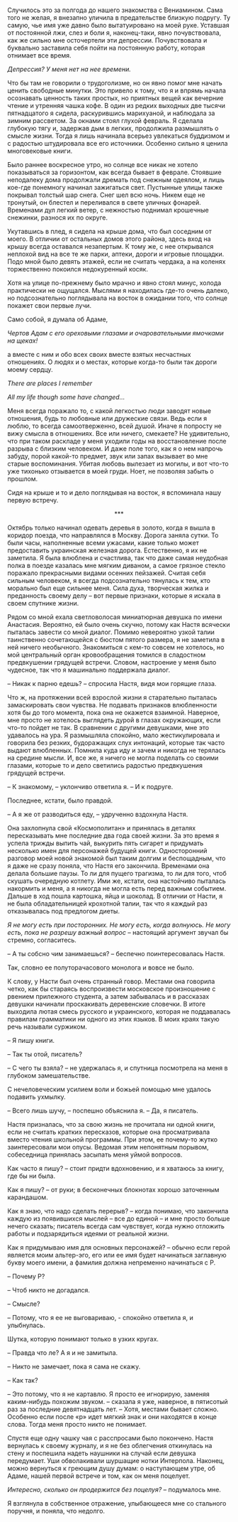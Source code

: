 # &nbsp; {#chapter-22}

Случилось это за полгода  до нашего знакомства с Вениамином. Сама того не желая, я внезапно уличила в предательстве близкую подругу. Ту самую, чье имя уже давно было вытатуировано на моей руке. Уставшая от постоянной лжи, слез и боли я, наконец-таки, явно почувствовала, как же сильно мне осточертели эти депрессии. Почувствовала и буквально заставила себя пойти на постоянную работу, которая отнимает все время. 

*Депрессия? У меня нет на нее времени.*

Что бы там не говорили о трудоголизме, но он явно помог мне начать ценить свободные минутки. Это привело к тому, что я и впрямь начала осознавать ценность таких простых, но приятных вещей как вечерние чтение и утренняя чашка кофе. В один из редких выходных две тысячи пятнадцатого я сидела, раскурившись марихуаной, и наблюдала за зимним рассветом. За окнами стоял глухой февраль. Я сделала глубокую тягу и, задержав дым в легких, продолжила размышлять о смысле жизни. Тогда я лишь начинала всерьез увлекаться буддизмом и с радостью штудировала все его источники. Особенно сильно я ценила многовековые книги.

Было раннее воскресное утро, но солнце все никак не хотело показываться за горизонтом, как всегда бывает в феврале. Стоявшие неподалеку дома продолжали дремать под снежным одеялом, и лишь кое-где понемногу начинал зажигаться свет. Пустынные улицы также покрывал толстый шар снега. Снег шел всю ночь. Никем еще не тронутый, он блестел и переливался в свете уличных фонарей. Временами дул легкий ветер, с нежностью поднимал крошечные снежинки, разнося их по округе. 

Укутавшись в плед, я сидела на крыше дома, что был соседним от моего. В отличии от остальных домов этого района, здесь вход на крышу всегда оставался незапертым. К тому же, с нее открывался неплохой вид на все те же парки, аптеки, дороги и игровые площадки. Подо мной было девять этажей, если не считать чердака, а на коленях торжественно покоился недокуренный косяк. 

Хотя на улице по-прежнему было мрачно и явно стоял минус, холода практически не ощущался. Мыслями я находилась где-то очень далеко, но подсознательно поглядывала на восток в ожидании того, что солнце покажет свои первые лучи.

Само собой, я думала об Адаме, 

*Чертов Адам с его ореховыми глазами и очаровательными ямочками на щеках!*

а вместе с ним и обо всех своих вместе взятых несчастных отношениях. О людях и о местах, которые когда-то были так дороги моему сердцу. 

*There are places I remember*

*All my life though some have changed…*

Меня всегда поражало то, с какой легкостью люди заводят новые отношения, будь то любовные или дружеские связи. Ведь если я люблю, то всегда самоотверженно, всей душой. Иначе я попросту не вижу смысла в отношениях. Все или ничего, смекаете? Не удивительно, что при таком раскладе у меня уходили годы на восстановление после разрыва с близким человеком. И даже поле того, как я о нем напрочь забуду, порой какой-то предмет, звук или запах вызывает во мне старые воспоминания. Убитая любовь вылезает из могилы, и вот что-то уже тихонько отзывается в моей груди. Ноет, не позволяя забыть о прошлом.

Сидя на крыше и то и дело поглядывая на восток, я вспоминала нашу первую встречу. 

<div style="text-align: center;">***</div>

Октябрь только начинал одевать деревья в золото, когда я вышла в коридор поезда, что направлялся в Москву. Дорога заняла сутки. То были часы, наполненные всеми ужасами, какие только может предоставить украинская железная дорога. Естественно, я их не заметила. Я была влюблена и счастлива, так что даже самая неудобная полка в поезде казалась мне мягким диваном, а самое грязное стекло поражало прекрасными видами осенних пейзажей. Считая себя сильным человеком, я всегда подсознательно тянулась к тем, кто морально был еще сильнее меня. Сила духа, творческая жилка и преданность своему делу – вот первые признаки, которые я искала в своем спутнике жизни. 

Рядом со мной ехала светловолосая миниатюрная девушка по имени Анастасия. Вероятно, ей было очень скучно, потому как Настя всячески пыталась завести со мной диалог. Помимо невероятно узкой талии таинственно сочетающейся с бюстом пятого размера, я не заметила в ней ничего необычного. Знакомиться с кем-то совсем не хотелось, но мой центральный орган кровообращения томился в сладостном предвкушении грядущей встречи. Словом, настроение у меня было чудесное, так что я машинально поддержала диалог.

– Никак к парню едешь? – спросила Настя, видя мои горящие глаза.

Что ж, на протяжении всей взрослой жизни я старательно пыталась замаскировать свои чувства. Не подавать признаков влюбленности хотя бы до того момента, пока она не окажется взаимной. Наверное, мне просто не хотелось выглядеть дурой в глазах окружающих, если что-то пойдет не так. В сравнении с другими девушками, мне это удавалось на ура. Я размышляла спокойно, мало жестикулировала и говорила без резких, будоражащих слух интонаций, которые так часто выдают влюбленных. Помнила куда иду и зачем и никогда не терялась на средине мысли. И, все же, я ничего не могла поделать со своими глазами, которые то и дело светились радостью предвкушения грядущей встречи.  

– К знакомому, – уклончиво ответила я. – И к подруге.

Последнее, кстати, было правдой.

– А я же от разводиться еду, – удрученно вздохнула Настя.

Она захлопнула свой «Космополитан» и принялась в деталях пересказывать мне последние два года своей жизни. За это время я успела трижды выпить чай, выкурить пять сигарет и придумать несколько имен для персонажей будущей книги. Односторонний разговор моей новой знакомой был таким долгим и беспощадным, что я даже не сразу поняла, что Настя его закончила. Временами она делала большие паузы. То ли для пущего трагизма, то ли для того, чтоб скушать очередную котлету. Ими же, кстати, она настойчиво пыталась накормить и меня, а я никогда не могла есть перед важным событием. Дальше в ход пошла картошка, яйца и шоколад. В отличии от Насти, я не была обладательницей крохотной талии, так что я каждый раз отказывалась под предлогом диеты.

*Я не могу есть при посторонних. Не могу есть, когда волнуюсь. Не могу есть, пока не разрешу важный вопрос* – настоящий аргумент звучал бы стремно, согласитесь.

– А ты собсно чим занимаешься? – беспечно поинтересовалась Настя. 

Так, словно ее полуторачасового монолога и вовсе не было.

К слову, у Насти был очень странный говор. Местами она говорила четко, как бы стараясь воспроизвести московское произношение с рвением прилежного студента, а затем забывалась и в рассказах девушки начинали проскакивать деревенские словечки. В итоге выходила лютая смесь русского и украинского, которая не поддавалась правилам грамматики ни одного из этих языков. В моих краях такую речь называли суржиком.

– Я пишу книги.

– Так ты отой, писатель?

– С чего ты взяла? – не удержалась я, и спутница посмотрела на меня в глубоком замешательстве. 

С нечеловеческим усилием воли и божьей помощью мне удалось подавить ухмылку.

– Всего лишь шучу, – поспешно объяснила я. – Да, я писатель.

Настя призналась, что за свою жизнь не прочитала ни одной книги, если не считать кратких пересказов, которые она просматривала вместо чтения школьной программы. При этом, ее почему-то жутко заинтересовали мои опусы. Ведомая этим непонятным порывом, собеседница принялась засыпать меня уймой вопросов.

Как часто я пишу? – стоит придти вдохновению, и я хватаюсь за книгу, где бы ни была.

Как я пишу? – от руки; в бесконечных блокнотах хорошо заточенным карандашом. 

Как я знаю, что надо сделать перерыв? – когда понимаю, что закончила каждую из появившихся мыслей – все до единой – и мне просто больше нечего сказать; писатель всегда сам чувствует, когда нужно отложить работы и подзарядиться идеями от реальной жизни.

Как я придумываю имя для основных персонажей? – обычно если герой является моим альтер-эго, его или ее имя будет начинаться заглавную букву моего имени, а фамилия должна непременно начинаться с Р.

– Почему Р?

– Чтоб никто не догадался.

– Смысле?

– Потому, что я ее не выговариваю, - спокойно ответила я, и улыбнулась. 

Шутка, которую понимают только в узких кругах.

– Правда что ле? А я и не замитыла.

– Никто не замечает, пока я сама не скажу.

– Как так?

– Это потому, что я не картавлю. Я просто ее игнорирую, заменяя каким-нибудь похожим звуком. – сказала я уже, наверное, в пятисотый раз за последние девятнадцать лет. – Хотя, местами бывает сложно. Особенно если после «р» идет мягкий знак и они находятся в конце слова. Тогда меня просто никто не понимает.

Спустя еще одну чашку чая с расспросами было покончено. Настя вернулась к своему журналу, и я не без облегчения откинулась на стену и поспешила надеть наушники на случай если девушка передумает. Уши обволакивали шуршащие нотки Интерпола. Наконец, можно вернуться к греющим душу думам: о наступающем утре, об Адаме, нашей первой встрече и том, как он меня поцелует.

*Интересно, сколько он продержится без поцелуя?* – подумалось мне. 

Я взглянула в собственное отражение, улыбающееся мне со стального поручня, и поняла, что недолго.


